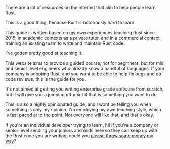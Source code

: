 There are a lot of resources on the internet that aim to help people learn Rust.

This is a good thing, because Rust is notoriously hard to learn.

This guide is written based on [my][me] own experiences teaching Rust since
2015: in academic contexts as a private tutor, and in a commercial context
training an existing team to write and maintain Rust code.

I've gotten pretty good at teaching it.

This website aims to provide a guided course, not for beginners, but for mid and
senior level engineers who already know a handful of languages. If your company
is adopting Rust, and you want to be able to help fix bugs and do code reviews,
this is the guide for you.

It's not aimed at getting you writing enterprise grade software from scratch,
but it will give you a jumping off point if that is something you want to do.

This is also a highly opinionated guide, and I wont be telling you when
something is only my opinion. I'm employing my own teaching style, which is fast
paced at to the point. Not everyone will like that, and that's okay.

If you're an individual developer trying to learn, hi! If you're a company or
senior level sending your juniors and mids here so they can keep up with the
Rust code you are writing, could you [please throw some money my way][ghs]?

[me]: https://llblumire.co.uk
[ghs]: https://github.com/sponsors/llblumire
